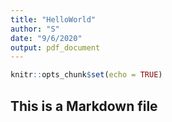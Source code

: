 ```yaml
---
title: "HelloWorld"
author: "S"
date: "9/6/2020"
output: pdf_document
---
```


```r
knitr::opts_chunk$set(echo = TRUE)
```

## This is a Markdown file